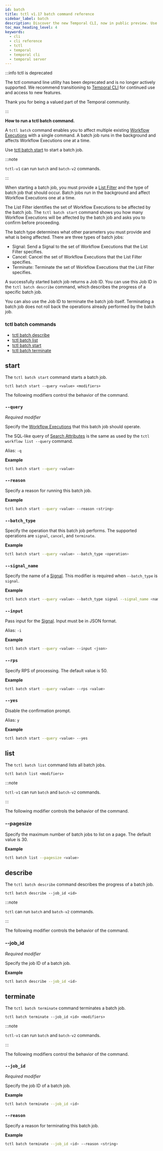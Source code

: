 ```yaml
---
id: batch
title: tctl v1.17 batch command reference
sidebar_label: batch
description: Discover the new Temporal CLI, now in public preview. Use it for efficient management of multiple Workflow Executions with batch commands, signaling, cancellation, and termination tasks. Try it today!
toc_max_heading_level: 4
keywords:
  - cli
  - cli reference
  - tctl
  - temporal
  - temporal cli
  - temporal server
---
```


:::info tctl is deprecated

The tctl command line utility has been deprecated and is no longer actively supported.
We recommend transitioning to [Temporal CLI](/cli) for continued use and access to new features.

Thank you for being a valued part of the Temporal community.

:::

**How to run a tctl batch command.**

A `tctl batch` command enables you to affect multiple existing [Workflow Executions](/workflows#workflow-execution) with a single command.
A batch job runs in the background and affects Workflow Executions one at a time.

Use [tctl batch start](#start) to start a batch job.

:::note

`tctl-v1` can run `batch` and `batch-v2` commands.

:::

When starting a batch job, you must provide a [List Filter](/list-filter) and the type of batch job that should occur.
Batch jobs run in the background and affect Workflow Executions one at a time.

The List Filter identifies the set of Workflow Executions to be affected by the batch job.
The `tctl batch start` command shows you how many Workflow Executions will be affected by the batch job and asks you to confirm before proceeding.

The batch type determines what other parameters you must provide and what is being affected.
There are three types of batch jobs:

- Signal: Send a Signal to the set of Workflow Executions that the List Filter specifies.
- Cancel: Cancel the set of Workflow Executions that the List Filter specifies.
- Terminate: Terminate the set of Workflow Executions that the List Filter specifies.

A successfully started batch job returns a Job ID.
You can use this Job ID in the `tctl batch describe` command, which describes the progress of a specific batch job.

You can also use the Job ID to terminate the batch job itself.
Terminating a batch job does not roll back the operations already performed by the batch job.

### tctl batch commands

- [tctl batch describe](#describe)
- [tctl batch list](#list)
- [tctl batch start](#start)
- [tctl batch terminate](#terminate)

## start

The `tctl batch start` command starts a batch job.

`tctl batch start --query <value> <modifiers>`

The following modifiers control the behavior of the command.

### `--query`

_Required modifier_

Specify the [Workflow Executions](/workflows#workflow-execution) that this batch job should operate.

The SQL-like query of [Search Attributes](/search-attribute) is the same as used by the `tctl workflow list --query` command.

Alias: `-q`

**Example**

```bash
tctl batch start --query <value>
```

### `--reason`

Specify a reason for running this batch job.

**Example**

```bash
tctl batch start --query <value> --reason <string>
```

### `--batch_type`

Specify the operation that this batch job performs. The supported operations are `signal`, `cancel`, and `terminate`.

**Example**

```bash
tctl batch start --query <value> --batch_type <operation>
```

### `--signal_name`

Specify the name of a [Signal](/sending-messages#sending-signals). This modifier is required when `--batch_type` is `signal`.

**Example**

```bash
tctl batch start --query <value> --batch_type signal --signal_name <name>
```

### `--input`

Pass input for the [Signal](/sending-messages#sending-signals). Input must be in JSON format.

Alias: `-i`

**Example**

```bash
tctl batch start --query <value> --input <json>
```

### `--rps`

Specify RPS of processing. The default value is 50.

**Example**

```bash
tctl batch start --query <value> --rps <value>
```

### `--yes`

Disable the confirmation prompt.

Alias: `y`

**Example**

```bash
tctl batch start --query <value> --yes
```

## list

The `tctl batch list` command lists all batch jobs.

`tctl batch list <modifiers>`

:::note

`tctl-v1` can run `batch` and `batch-v2` commands.

:::

The following modifier controls the behavior of the command.

### --pagesize

Specify the maximum number of batch jobs to list on a page. The default value is 30.

**Example**

```bash
tctl batch list --pagesize <value>
```

## describe

The `tctl batch describe` command describes the progress of a batch job.

`tctl batch describe --job_id <id>`

:::note

`tctl` can run `batch` and `batch-v2` commands.

:::

The following modifier controls the behavior of the command.

### --job_id

_Required modifier_

Specify the job ID of a batch job.

**Example**

```bash
tctl batch describe --job_id <id>
```

## terminate

The `tctl batch terminate` command terminates a batch job.

`tctl batch terminate --job_id <id> <modifiers>`

:::note

`tctl-v1` can run `batch` and `batch-v2` commands.

:::

The following modifiers control the behavior of the command.

### `--job_id`

_Required modifier_

Specify the job ID of a batch job.

**Example**

```bash
tctl batch terminate --job_id <id>
```

### `--reason`

Specify a reason for terminating this batch job.

**Example**

```bash
tctl batch terminate --job_id <id> --reason <string>
```
